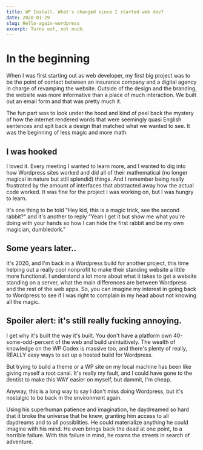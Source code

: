 ```yaml
---
title: WP Install. What's changed since I started web dev?
date: 2020-01-29
slug: Hello-again-wordpress
excerpt: Turns out, not much.
---
```


# In the beginning

When I was first starting out as web developer, my first big project was to be the point of contact between an insurance company and a digital agency in charge of revamping the website. Outside of the design and the branding, the website was more informative than a place of much interaction. We built out an email form and that was pretty much it.

The fun part was to look under the hood and kind of peel back the mystery of how the internet rendered words that were seemingly quasi English sentences and spit back a design that matched what we wanted to see. It was the beginning of less magic and more math.

## I was hooked

I loved it. Every meeting I wanted to learn more, and I wanted to dig into how Wordpress sites worked and did all of their mathematical (no longer magical in nature but still splendid) things. And I remember being really frustrated by the amount of interfaces that abstracted away how the actual code worked. It was fine for the project I was working on, but I was hungry to learn.

It's one thing to be told "Hey kid, this is a magic trick, see the second rabbit?" and it's another to reply "Yeah I get it but show me what you're doing with your hands so how I can hide the first rabbit and be my own magician, dumbledork."

## Some years later..

It's 2020, and I'm back in a Wordpress build for another project, this time helping out a really cool nonprofit to make their standing website a little more functional. I understand a lot more about what it takes to get a website standing on a server, what the main differences are between Wordpress and the rest of the web apps. So, you can imagine my interest in going back to Wordpress to see if I was right to complain in my head about not knowing all the magic.

## Spoiler alert: it's still really fucking annoying.

I get why it's built the way it's built. You don't have a platform own 40-some-odd-percent of the web and build unintuitively. The wealth of knowledge on the WP Codex is massive too, and there's plenty of really, REALLY easy ways to set up a hosted build for Wordpress.

But trying to build a theme or a WP site on my local machine has been like giving myself a root canal. It's really my fault, and I could have gone to the dentist to make this WAY easier on myself, but dammit, I'm cheap.

Anyway, this is a long way to say I don't miss doing Wordpress, but it's nostalgic to be back in the environment again.

Using his superhuman patience and imagination, he daydreamed so hard that it broke the universe that he knew, granting him access to all daydreams and to all possiblities. He could materialize anything he could imagine with his mind. He even brings back the dead at one point, to a horrible failure. With this failure in mind, he roams the streets in search of adventure.